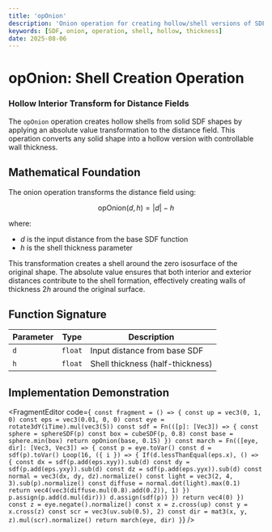 ```yaml
---
title: 'opOnion'
description: 'Onion operation for creating hollow/shell versions of SDF shapes'
keywords: [SDF, onion, operation, shell, hollow, thickness]
date: 2025-08-06
---
```



# opOnion: Shell Creation Operation

### Hollow Interior Transform for Distance Fields

The `opOnion` operation creates hollow shells from solid SDF shapes by applying an absolute value transformation to the distance field. This operation converts any solid shape into a hollow version with controllable wall thickness.

## Mathematical Foundation

The onion operation transforms the distance field using:

$$
\text{opOnion}(d, h) = |d| - h
$$

where:

- $d$ is the input distance from the base SDF function
- $h$ is the shell thickness parameter

This transformation creates a shell around the zero isosurface of the original shape. The absolute value ensures that both interior and exterior distances contribute to the shell formation, effectively creating walls of thickness $2h$ around the original surface.

## Function Signature

| Parameter | Type    | Description                      |
| --------- | ------- | -------------------------------- |
| `d`       | `float` | Input distance from base SDF     |
| `h`       | `float` | Shell thickness (half-thickness) |

## Implementation Demonstration

<FragmentEditor
        code={`
const fragment = () => {
        const up = vec3(0, 1, 0)
        const eps = vec3(0.01, 0, 0)
        const eye = rotate3dY(iTime).mul(vec3(5))
        const sdf = Fn(([p]: [Vec3]) => {
                const sphere = sphereSDF(p)
                const box = cubeSDF(p, 0.8)
                const base = sphere.min(box)
                return opOnion(base, 0.15)
        })
        const march = Fn(([eye, dir]: [Vec3, Vec3]) => {
                const p = eye.toVar()
                const d = sdf(p).toVar()
                Loop(16, ({ i }) => {
                        If(d.lessThanEqual(eps.x), () => {
                                const dx = sdf(p.add(eps.xyy)).sub(d)
                                const dy = sdf(p.add(eps.yxy)).sub(d)
                                const dz = sdf(p.add(eps.yyx)).sub(d)
                                const normal = vec3(dx, dy, dz).normalize()
                                const light = vec3(2, 4, 3).sub(p).normalize()
                                const diffuse = normal.dot(light).max(0.1)
                                return vec4(vec3(diffuse.mul(0.8).add(0.2)), 1)
                        })
                        p.assign(p.add(d.mul(dir)))
                        d.assign(sdf(p))
                })
                return vec4(0)
        })
        const z = eye.negate().normalize()
        const x = z.cross(up)
        const y = x.cross(z)
        const scr = vec3(uv.sub(0.5), 2)
        const dir = mat3(x, y, z).mul(scr).normalize()
        return march(eye, dir)
}`}
/>
